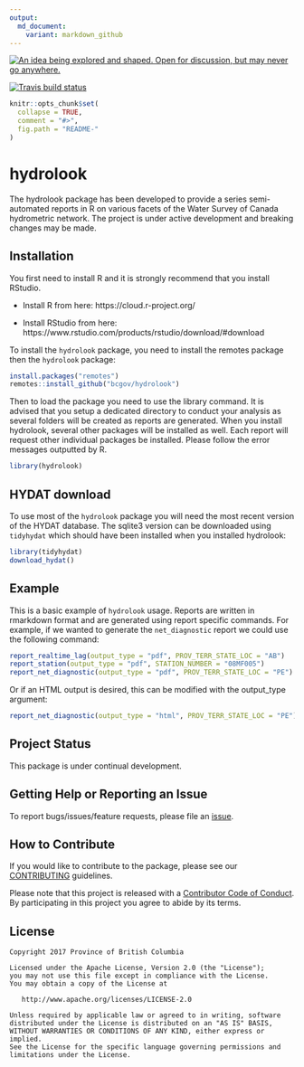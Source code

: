 ```yaml
---
output:
  md_document:
    variant: markdown_github
---
```


<div id="devex-badge"><a rel="Inspiration" href="https://github.com/BCDevExchange/docs/blob/master/discussion/projectstates.md"><img alt="An idea being explored and shaped. Open for discussion, but may never go anywhere." style="border-width:0" src="https://assets.bcdevexchange.org/images/badges/inspiration.svg" title="An idea being explored and shaped. Open for discussion, but may never go anywhere." /></a></div> [![Travis build status](https://travis-ci.org/bcgov/hydrolook.svg?branch=master)](https://travis-ci.org/bcgov/hydrolook) 



<!-- README.md is generated from README.Rmd. Please edit that file -->

```r
knitr::opts_chunk$set(
  collapse = TRUE,
  comment = "#>",
  fig.path = "README-"
)
```

# hydrolook
The hydrolook package has been developed to provide a series semi-automated reports in R on various facets of the Water Survey of Canada hydrometric network. The project is under active development and breaking changes may be made.


## Installation
You first need to install R and it is strongly recommend that you install RStudio. 

- Install R from here: https://cloud.r-project.org/

- Install RStudio from here: https://www.rstudio.com/products/rstudio/download/#download

To install the `hydrolook` package, you need to install the remotes package then the `hydrolook` package:
```r
install.packages("remotes")
remotes::install_github("bcgov/hydrolook")
```
Then to load the package you need to use the library command. It is advised that you setup a dedicated directory to conduct your analysis as several folders will be created as reports are generated. When you install hydrolook, several other packages will be installed as well. Each report will request other individual packages be installed. Please follow the error messages outputted by R. 
```r
library(hydrolook)
```

## HYDAT download
To use most of the `hydrolook` package you will need the most recent version of the HYDAT database. The sqlite3 version can be downloaded using `tidyhydat` which should have been installed when you installed hydrolook:

```r
library(tidyhydat)
download_hydat()
```


## Example

This is a basic example of `hydrolook` usage. Reports are written in rmarkdown format and are generated using report specific commands. For example, if we wanted to generate the `net_diagnostic` report we could use the following command:
```r
report_realtime_lag(output_type = "pdf", PROV_TERR_STATE_LOC = "AB")
report_station(output_type = "pdf", STATION_NUMBER = "08MF005")
report_net_diagnostic(output_type = "pdf", PROV_TERR_STATE_LOC = "PE")
```
Or if an HTML output is desired, this can be modified with the output_type argument:
```r
report_net_diagnostic(output_type = "html", PROV_TERR_STATE_LOC = "PE")
```

## Project Status

This package is under continual development.

## Getting Help or Reporting an Issue

To report bugs/issues/feature requests, please file an [issue](https://github.com/bcgov/hydrolook/issues/).

## How to Contribute

If you would like to contribute to the package, please see our 
[CONTRIBUTING](CONTRIBUTING.md) guidelines.

Please note that this project is released with a [Contributor Code of Conduct](CODE_OF_CONDUCT.md). By participating in this project you agree to abide by its terms.

## License

    Copyright 2017 Province of British Columbia

    Licensed under the Apache License, Version 2.0 (the "License");
    you may not use this file except in compliance with the License.
    You may obtain a copy of the License at 

       http://www.apache.org/licenses/LICENSE-2.0

    Unless required by applicable law or agreed to in writing, software
    distributed under the License is distributed on an "AS IS" BASIS,
    WITHOUT WARRANTIES OR CONDITIONS OF ANY KIND, either express or implied.
    See the License for the specific language governing permissions and
    limitations under the License.
